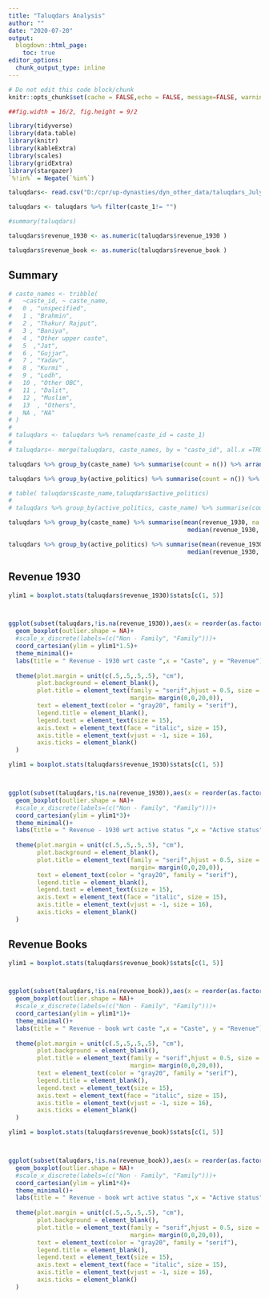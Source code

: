 ```yaml
---
title: "Taluqdars Analysis"
author: ""
date: "2020-07-20"
output:
  blogdown::html_page:
    toc: true
editor_options: 
  chunk_output_type: inline
---
```

```r
# Do not edit this code block/chunk
knitr::opts_chunk$set(cache = FALSE,echo = FALSE, message=FALSE, warning = FALSE)

##fig.width = 16/2, fig.height = 9/2

library(tidyverse)
library(data.table)
library(knitr)
library(kableExtra)
library(scales)
library(gridExtra)
library(stargazer)
`%!in%` = Negate(`%in%`)
```



```r


taluqdars<- read.csv("D:/cpr/up-dynasties/dyn_other_data/taluqdars_July20.csv")

taluqdars <- taluqdars %>% filter(caste_1!= "")

#summary(taluqdars)

taluqdars$revenue_1930 <- as.numeric(taluqdars$revenue_1930 )

taluqdars$revenue_book <- as.numeric(taluqdars$revenue_book )
```


## Summary

```r
# caste_names <- tribble(
#   ~caste_id, ~ caste_name,
#   0 , "unspecified",
#   1 , "Brahmin",
#   2 , "Thakur/ Rajput",
#   3 , "Baniya",
#   4 , "Other upper caste",
#   5  ,"Jat",
#   6 , "Gujjar",
#   7 , "Yadav",
#   8 , "Kurmi" ,
#   9 , "Lodh",
#   10 , "Other OBC",
#   11 , "Dalit",
#   12 , "Muslim",
#   13  , "Others",
#   NA , "NA"
# )
# 
# taluqdars <- taluqdars %>% rename(caste_id = caste_1)
# 
# taluqdars<- merge(taluqdars, caste_names, by = "caste_id", all.x =TRUE)

taluqdars %>% group_by(caste_name) %>% summarise(count = n()) %>% arrange(-count) %>% kable(caption= "Caste Distribution", col.names = c("Caste", "Count")) %>% kable_styling(bootstrap_options = "striped")
```


```r
taluqdars %>% group_by(active_politics) %>% summarise(count = n()) %>% kable(caption= "Politics active status", col.names = c("status", "Count")) %>% kable_styling(bootstrap_options = "striped")

# table( taluqdars$caste_name,taluqdars$active_politics)
# 
# taluqdars %>% group_by(active_politics, caste_name) %>% summarise(count = n()) %>% kable(caption= "Politics active status wrt caste ", col.names = c(" active status", "caste", "Count")) %>% kable_styling(bootstrap_options = "striped")

```




```r
taluqdars %>% group_by(caste_name) %>% summarise(mean(revenue_1930, na.rm = TRUE),mean(revenue_book, na.rm = TRUE), 
                                                  median(revenue_1930, na.rm = TRUE),median(revenue_book, na.rm = TRUE)) %>% kable(caption = "Caste summary",col.names = c("caste", "mean_1930", "mean_book","median_1930", "median_book"),digits = 0)%>% kable_styling(bootstrap_options = "striped")
```




```r
taluqdars %>% group_by(active_politics) %>% summarise(mean(revenue_1930, na.rm = TRUE),mean(revenue_book, na.rm = TRUE), 
                                                  median(revenue_1930, na.rm = TRUE),median(revenue_book, na.rm = TRUE)) %>% kable(caption = "Active politics summary",col.names = c("Active status", "mean_1930", "mean_book","median_1930", "median_book"),digits = 0) %>% kable_styling(bootstrap_options = "striped")
```


## Revenue 1930


```r
ylim1 = boxplot.stats(taluqdars$revenue_1930)$stats[c(1, 5)]



ggplot(subset(taluqdars,!is.na(revenue_1930)),aes(x = reorder(as.factor(caste_name),-revenue_1930,median), y = revenue_1930)) +
  geom_boxplot(outlier.shape = NA)+
  #scale_x_discrete(labels=(c("Non - Family", "Family")))+
  coord_cartesian(ylim = ylim1*1.5)+
  theme_minimal()+
  labs(title = " Revenue - 1930 wrt caste ",x = "Caste", y = "Revenue") +
  
  theme(plot.margin = unit(c(.5,.5,.5,.5), "cm"),
        plot.background = element_blank(),
        plot.title = element_text(family = "serif",hjust = 0.5, size = 20, 
                                  margin= margin(0,0,20,0)), 
        text = element_text(color = "gray20", family = "serif"),
        legend.title = element_blank(),
        legend.text = element_text(size = 15),
        axis.text = element_text(face = "italic", size = 15),
        axis.title = element_text(vjust = -1, size = 16),        
        axis.ticks = element_blank()
  ) 
```


```r
ylim1 = boxplot.stats(taluqdars$revenue_1930)$stats[c(1, 5)]



ggplot(subset(taluqdars,!is.na(revenue_1930)),aes(x = reorder(as.factor(active_politics),-revenue_1930,median), y = revenue_1930)) +
  geom_boxplot(outlier.shape = NA)+
  #scale_x_discrete(labels=(c("Non - Family", "Family")))+
  coord_cartesian(ylim = ylim1*3)+
  theme_minimal()+
  labs(title = " Revenue - 1930 wrt active status ",x = "Active status", y = "Revenue") +
  
  theme(plot.margin = unit(c(.5,.5,.5,.5), "cm"),
        plot.background = element_blank(),
        plot.title = element_text(family = "serif",hjust = 0.5, size = 20, 
                                  margin= margin(0,0,20,0)), 
        text = element_text(color = "gray20", family = "serif"),
        legend.title = element_blank(),
        legend.text = element_text(size = 15),
        axis.text = element_text(face = "italic", size = 15),
        axis.title = element_text(vjust = -1, size = 16),        
        axis.ticks = element_blank()
  ) 
```


## Revenue Books


```r


ylim1 = boxplot.stats(taluqdars$revenue_book)$stats[c(1, 5)]



ggplot(subset(taluqdars,!is.na(revenue_book)),aes(x = reorder(as.factor(caste_name),-revenue_book, median), y = revenue_book)) +
  geom_boxplot(outlier.shape = NA)+
  #scale_x_discrete(labels=(c("Non - Family", "Family")))+
  coord_cartesian(ylim = ylim1*1)+
  theme_minimal()+
  labs(title = " Revenue - book wrt caste ",x = "Caste", y = "Revenue") +
  
  theme(plot.margin = unit(c(.5,.5,.5,.5), "cm"),
        plot.background = element_blank(),
        plot.title = element_text(family = "serif",hjust = 0.5, size = 20, 
                                  margin= margin(0,0,20,0)), 
        text = element_text(color = "gray20", family = "serif"),
        legend.title = element_blank(),
        legend.text = element_text(size = 15),
        axis.text = element_text(face = "italic", size = 15),
        axis.title = element_text(vjust = -1, size = 16),        
        axis.ticks = element_blank()
  ) 
```

```r
ylim1 = boxplot.stats(taluqdars$revenue_book)$stats[c(1, 5)]



ggplot(subset(taluqdars,!is.na(revenue_book)),aes(x = reorder(as.factor(active_politics),-revenue_book,median, na.rm = TRUE), y = revenue_1930)) +
  geom_boxplot(outlier.shape = NA)+
  #scale_x_discrete(labels=(c("Non - Family", "Family")))+
  coord_cartesian(ylim = ylim1*4)+
  theme_minimal()+
  labs(title = " Revenue - book wrt active status ",x = "Active status", y = "Revenue") +
  
  theme(plot.margin = unit(c(.5,.5,.5,.5), "cm"),
        plot.background = element_blank(),
        plot.title = element_text(family = "serif",hjust = 0.5, size = 20, 
                                  margin= margin(0,0,20,0)), 
        text = element_text(color = "gray20", family = "serif"),
        legend.title = element_blank(),
        legend.text = element_text(size = 15),
        axis.text = element_text(face = "italic", size = 15),
        axis.title = element_text(vjust = -1, size = 16),        
        axis.ticks = element_blank()
  ) 
```


